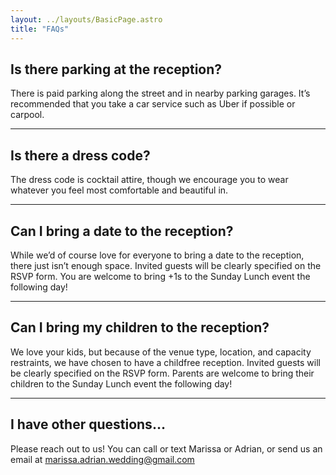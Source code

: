 ```yaml
---
layout: ../layouts/BasicPage.astro
title: "FAQs"
---
```



## Is there parking at the reception?

There is paid parking along the street and in nearby parking garages. It’s recommended that you take a car service such as Uber if possible or carpool.

---

## Is there a dress code?

The dress code is cocktail attire, though we encourage you to wear whatever you feel most comfortable and beautiful in.

---

## Can I bring a date to the reception?

While we’d of course love for everyone to bring a date to the reception, there just isn’t enough space. Invited guests will be clearly specified on the RSVP form.
You are welcome to bring +1s to the Sunday Lunch event the following day!

---

## Can I bring my children to the reception?

We love your kids, but because of the venue type, location, and capacity restraints, we have chosen to have a childfree reception. Invited guests will be clearly specified on the RSVP form. Parents are welcome to bring their children to the Sunday Lunch event the following day!

---

## I have other questions…

Please reach out to us! You can call or text Marissa or Adrian, or send us an email at [marissa.adrian.wedding@gmail.com](mailto:marissa.adrian.wedding@gmail.com)
